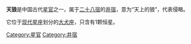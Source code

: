 '''天狼'''是中国古代[[星官|星官]]之一，属于[[二十八宿|二十八宿]]的[[井宿|井宿]]，意为“天上的狼”，代表侵略。

它位于[[星座列表|现代星座]]划分的[[大犬座|大犬座]]，只含有1颗恒星。

[[Category:星官|Category:星官]]
[[Category:井宿|Category:井宿]]